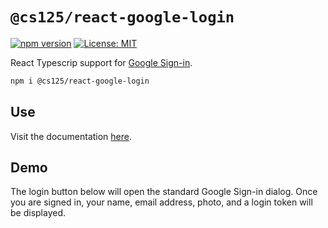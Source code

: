 
# `@cs125/react-google-login`

[![npm version](https://badge.fury.io/js/%40cs125%2Freact-google-login.svg)](https://badge.fury.io/js/%40cs125%2Freact-google-login)
[![License: MIT](https://img.shields.io/badge/License-MIT-yellow.svg)](https://opensource.org/licenses/MIT)

<Lead>

React Typescrip support for [Google Sign-in](https://developers.google.com/identity/sign-in/web/sign-in).

</Lead>

```bash
npm i @cs125/react-google-login
```

## Use

Visit the documentation [here](https://github.com/cs125-illinois/react-google-login/).

## Demo

The login button below will open the standard Google Sign-in dialog.
Once you are signed in, your name, email address, photo, and a login token will be displayed.

<LoginButton />

<WithUser />
